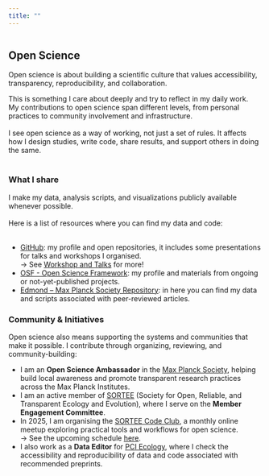 ```yaml
---
title: ""
---
```


::: {.page-icon}
<img src="img/icons/open-science.svg" alt="" aria-hidden="true">
:::

## Open Science {#open-science}

Open science is about building a scientific culture that values accessibility, transparency, reproducibility, and collaboration.

This is something I care about deeply and try to reflect in my daily work. <br> My contributions to open science span different levels, from personal practices to community involvement and infrastructure.  <br> <br>
I see open science as a way of working, not just a set of rules. It affects how I design studies, write code, share results, and support others in doing the same. <br> <br>

### What I share

I make my data, analysis scripts, and visualizations publicly available whenever possible. <br><br>Here is a list of resources where you can find my data and code: <br><br>

- [GitHub](https://github.com/cecibaldoni?tab=repositories): my profile and open repositories, it includes some presentations for talks and workshops I organised. <br>
   →  See [Workshop and Talks](talk.qmd#talks-workshops) for more! <br>
- [OSF - Open Science Framework](https://osf.io/jdxn2/): my profile and materials from ongoing or not-yet-published projects. <br>
- [Edmond – Max Planck Society Repository](https://edmond.mpg.de/dataverse/edmond/?q=%22Baldoni%2C+Cecilia%22): in here you can find my data and scripts associated with peer-reviewed articles. <br>

### Community & Initiatives

Open science also means supporting the systems and communities that make it possible. I contribute through organizing, reviewing, and community-building:

- I am an **Open Science Ambassador** in the [Max Planck Society](https://www.openscience-groups.mpg.de/ambassadors), helping build local awareness and promote transparent research practices across the Max Planck Institutes.
- I am an active member of [SORTEE](https://www.sortee.org/) (Society for Open, Reliable, and Transparent Ecology and Evolution), where I serve on the **Member Engagement Committee**.
- In 2025, I am organising the [SORTEE Code Club](https://www.sortee.org/code_club/), a monthly online meetup exploring practical tools and workflows for open science.  
  → See the upcoming schedule [here](https://docs.google.com/spreadsheets/d/1rOOOE7ghPduwtFftG0DJJf0DXVigAdcmQ0xdEwbKQXo/edit).
- I also work as a **Data Editor** for [PCI Ecology](https://ecology.peercommunityin.org/), where I check the accessibility and reproducibility of data and code associated with recommended preprints.

